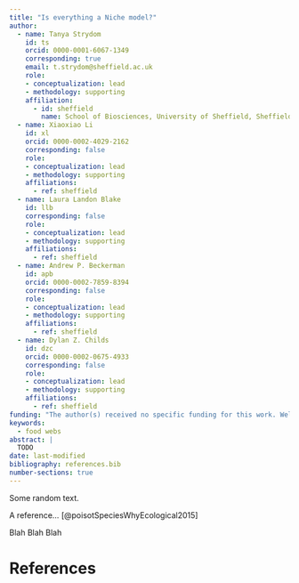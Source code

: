 ```yaml
---
title: "Is everything a Niche model?"
author:
  - name: Tanya Strydom
    id: ts
    orcid: 0000-0001-6067-1349
    corresponding: true
    email: t.strydom@sheffield.ac.uk
    role: 
    - conceptualization: lead
    - methodology: supporting
    affiliation:
      - id: sheffield
        name: School of Biosciences, University of Sheffield, Sheffield, UK
  - name: Xiaoxiao Li
    id: xl
    orcid: 0000-0002-4029-2162
    corresponding: false
    role: 
    - conceptualization: lead
    - methodology: supporting
    affiliations:
      - ref: sheffield
  - name: Laura Landon Blake
    id: llb
    corresponding: false
    role: 
    - conceptualization: lead
    - methodology: supporting
    affiliations:
      - ref: sheffield
  - name: Andrew P. Beckerman
    id: apb
    orcid: 0000-0002-7859-8394
    corresponding: false
    role: 
    - conceptualization: lead
    - methodology: supporting
    affiliations:
      - ref: sheffield
  - name: Dylan Z. Childs
    id: dzc
    orcid: 0000-0002-0675-4933
    corresponding: false
    role: 
    - conceptualization: lead
    - methodology: supporting
    affiliations:
      - ref: sheffield
funding: "The author(s) received no specific funding for this work. Well they did I just haven't done the homework"
keywords:
  - food webs
abstract: |
  TODO
date: last-modified
bibliography: references.bib
number-sections: true
---
```


Some random text.

A reference... [@poisotSpeciesWhyEcological2015]

Blah Blah Blah

# References {.unnumbered}

::: {#refs}
:::